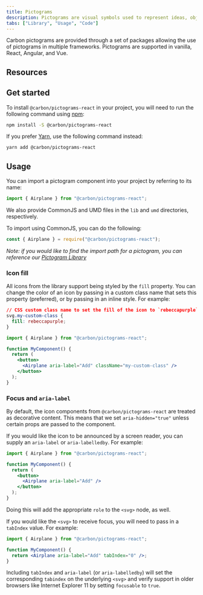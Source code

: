 ```yaml
---
title: Pictograms
description: Pictograms are visual symbols used to represent ideas, objects, or narratives at a glance. They work well in presentations and marketing communications.
tabs: ["Library", "Usage", "Code"]
---
```


<PageDescription>

Carbon pictograms are provided through a set of packages allowing the use of pictograms in multiple frameworks. Pictograms are supported in vanilla, React, Angular, and Vue.

</PageDescription>

## Resources

<Row className="resource-card-group">
  <Column colMd={4} colLg={4} noGutterSm>
    <ResourceCard
      subTitle="Carbon pictograms package"
      href="https://github.com/carbon-design-system/carbon/blob/master/packages/pictograms-react"
    >

<MdxIcon name="bee" />

  </ResourceCard>
  </Column>
</Row>

## Get started

To install `@carbon/pictograms-react` in your project, you will need to run the
following command using [npm](https://www.npmjs.com/):

```bash
npm install -S @carbon/pictograms-react
```

If you prefer [Yarn](https://yarnpkg.com/en/), use the following command
instead:

```bash
yarn add @carbon/pictograms-react
```

## Usage

You can import a pictogram component into your project by referring to its name:

```jsx
import { Airplane } from "@carbon/pictograms-react";
```

We also provide CommonJS and UMD files in the `lib` and `umd` directories,
respectively.

To import using CommonJS, you can do the following:

```js
const { Airplane } = require("@carbon/pictograms-react");
```

_Note: if you would like to find the import path for a pictogram, you can
reference our
[Pictogram Library](https://www.carbondesignsystem.com/guidelines/pictograms/library)_

### Icon fill

All icons from the library support being styled by the `fill` property. You can
change the color of an icon by passing in a custom class name that sets this
property (preferred), or by passing in an inline style. For example:

```css
// CSS custom class name to set the fill of the icon to `rebeccapurple`
svg.my-custom-class {
  fill: rebeccapurple;
}
```

```jsx
import { Airplane } from "@carbon/pictograms-react";

function MyComponent() {
  return (
    <button>
      <Airplane aria-label="Add" className="my-custom-class" />
    </button>
  );
}
```

### Focus and `aria-label`

By default, the icon components from `@carbon/pictograms-react` are treated as
decorative content. This means that we set `aria-hidden="true"` unless certain
props are passed to the component.

If you would like the icon to be announced by a screen reader, you can supply an
`aria-label` or `aria-labelledby`. For example:

```jsx
import { Airplane } from "@carbon/pictograms-react";

function MyComponent() {
  return (
    <button>
      <Airplane aria-label="Add" />
    </button>
  );
}
```

Doing this will add the appropriate `role` to the `<svg>` node, as well.

If you would like the `<svg>` to receive focus, you will need to pass in a
`tabIndex` value. For example:

```jsx
import { Airplane } from "@carbon/pictograms-react";

function MyComponent() {
  return <Airplane aria-label="Add" tabIndex="0" />;
}
```

Including `tabIndex` and `aria-label` (or `aria-labelledby`) will set the
corresponding `tabindex` on the underlying `<svg>` and verify support in older
browsers like Internet Explorer 11 by setting `focusable` to `true`.

